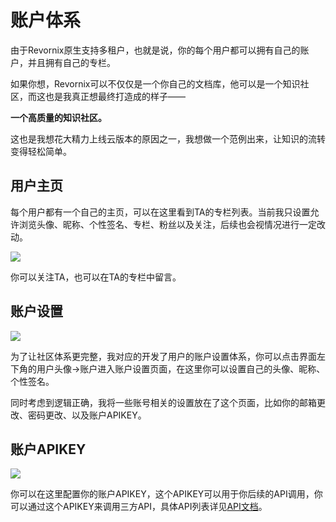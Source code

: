 # 账户体系

由于Revornix原生支持多租户，也就是说，你的每个用户都可以拥有自己的账户，并且拥有自己的专栏。

如果你想，Revornix可以不仅仅是一个你自己的文档库，他可以是一个知识社区，而这也是我真正想最终打造成的样子——

**一个高质量的知识社区。**

这也是我想花大精力上线云版本的原因之一，我想做一个范例出来，让知识的流转变得轻松简单。

## 用户主页

每个用户都有一个自己的主页，可以在这里看到TA的专栏列表。当前我只设置允许浏览头像、昵称、个性签名、专栏、粉丝以及关注，后续也会视情况进行一定改动。

![](https://qingyon-revornix-public.oss-cn-beijing.aliyuncs.com/images/202507031601667.png)

你可以关注TA，也可以在TA的专栏中留言。

## 账户设置

![](https://qingyon-revornix-public.oss-cn-beijing.aliyuncs.com/images/202507031600393.png)

为了让社区体系更完整，我对应的开发了用户的账户设置体系，你可以点击界面左下角的用户头像->账户进入账户设置页面，在这里你可以设置自己的头像、昵称、个性签名。

同时考虑到逻辑正确，我将一些账号相关的设置放在了这个页面，比如你的邮箱更改、密码更改、以及账户APIKEY。

## 账户APIKEY

![](https://qingyon-revornix-public.oss-cn-beijing.aliyuncs.com/images/202507031617879.png)

你可以在这里配置你的账户APIKEY，这个APIKEY可以用于你后续的API调用，你可以通过这个APIKEY来调用三方API，具体API列表详见[API文档](api)。
